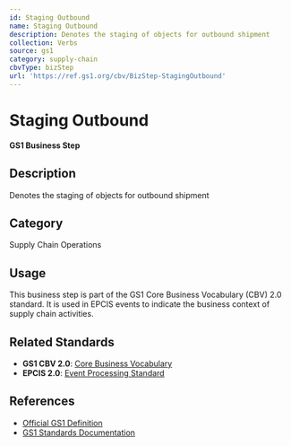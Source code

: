 ```yaml
---
id: Staging Outbound
name: Staging Outbound
description: Denotes the staging of objects for outbound shipment
collection: Verbs
source: gs1
category: supply-chain
cbvType: bizStep
url: 'https://ref.gs1.org/cbv/BizStep-StagingOutbound'
---
```

# Staging Outbound

**GS1 Business Step**

## Description

Denotes the staging of objects for outbound shipment

## Category

Supply Chain Operations

## Usage

This business step is part of the GS1 Core Business Vocabulary (CBV) 2.0 standard. It is used in EPCIS events to indicate the business context of supply chain activities.

## Related Standards

- **GS1 CBV 2.0**: [Core Business Vocabulary](https://ref.gs1.org/standards/cbv/)
- **EPCIS 2.0**: [Event Processing Standard](https://ref.gs1.org/standards/epcis/)

## References

- [Official GS1 Definition](https://ref.gs1.org/cbv/BizStep-StagingOutbound)
- [GS1 Standards Documentation](https://www.gs1.org/standards)
